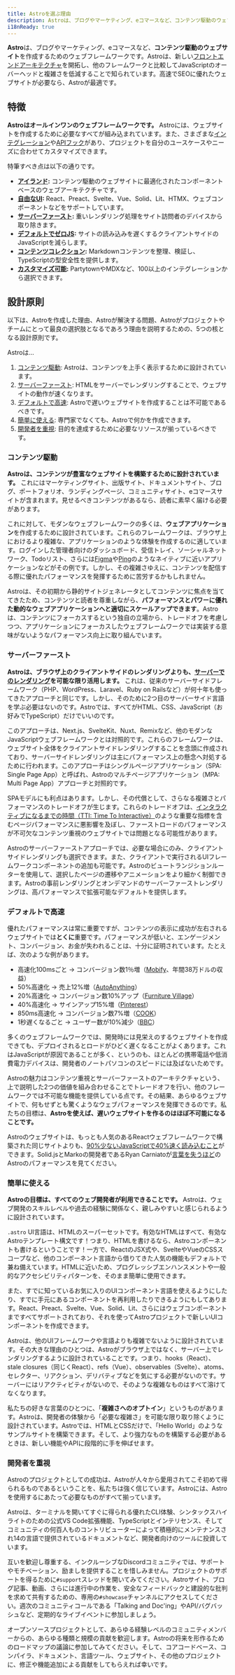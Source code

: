 ```yaml
---
title: Astroを選ぶ理由
description: Astroは、ブログやマーケティング、eコマースなど、コンテンツ駆動のウェブサイトを作成するためのウェブフレームワークです。Astroがあなたのウェブサイトに適しているであろう理由について学びます。
i18nReady: true
---
```


**Astro**は、ブログやマーケティング、eコマースなど、**コンテンツ駆動のウェブサイト**を作成するためのウェブフレームワークです。Astroは、新しい[フロントエンドアーキテクチャ](/ja/concepts/islands/)を開拓し、他のフレームワークと比較してJavaScriptのオーバーヘッドと複雑さを低減することで知られています。高速でSEOに優れたウェブサイトが必要なら、Astroが最適です。

## 特徴

**Astroはオールインワンのウェブフレームワークです。** Astroには、ウェブサイトを作成するために必要なすべてが組み込まれています。また、さまざまな[インテグレーション](https://astro.build/integrations/)や[APIフック](/ja/reference/integrations-reference/)があり、プロジェクトを自分のユースケースやニーズに合わせてカスタマイズできます。

特筆すべき点は以下の通りです。

- **[アイランド](/ja/concepts/islands/):** コンテンツ駆動のウェブサイトに最適化されたコンポーネントベースのウェブアーキテクチャです。
- **[自由なUI](/ja/guides/framework-components/):** React、Preact、Svelte、Vue、Solid、Lit、HTMX、ウェブコンポーネントなどをサポートしています。
- **[サーバーファースト](/ja/guides/on-demand-rendering/):** 重いレンダリング処理をサイト訪問者のデバイスから取り除きます。
- **[デフォルトでゼロJS](/ja/basics/astro-components/):** サイトの読み込みを遅くするクライアントサイドのJavaScriptを減らします。
- **[コンテンツコレクション](/ja/guides/content-collections/):** Markdownコンテンツを整理、検証し、TypeScriptの型安全性を提供します。
- **[カスタマイズ可能](/ja/guides/integrations-guide/):** PartytownやMDXなど、100以上のインテグレーションから選択できます。

## 設計原則

以下は、Astroを作成した理由、Astroが解決する問題、Astroがプロジェクトやチームにとって最良の選択肢となるであろう理由を説明するための、5つの核となる設計原則です。

Astroは…

1. [コンテンツ駆動](#コンテンツ駆動): Astroは、コンテンツを上手く表示するために設計されています。
2. [サーバーファースト](#サーバーファースト): HTMLをサーバーでレンダリングすることで、ウェブサイトの動作が速くなります。
3. [デフォルトで高速](#デフォルトで高速): Astroで遅いウェブサイトを作成することは不可能であるべきです。
4. [簡単に使える](#簡単に使える): 専門家でなくても、Astroで何かを作成できます。
5. [開発者を重視](#開発者を重視): 目的を達成するために必要なリソースが揃っているべきです。


### コンテンツ駆動

**Astroは、コンテンツが豊富なウェブサイトを構築するために設計されています。** これにはマーケティングサイト、出版サイト、ドキュメントサイト、ブログ、ポートフォリオ、ランディングページ、コミュニティサイト、eコマースサイトが含まれます。見せるべきコンテンツがあるなら、読者に素早く届ける必要があります。

これに対して、モダンなウェブフレームワークの多くは、**ウェブアプリケーション**を作成するために設計されています。これらのフレームワークは、ブラウザ上におけるより複雑な、アプリケーションのような体験を作成するのに適しています。ログインした管理者向けのダッシュボード、受信トレイ、ソーシャルネットワーク、Todoリスト、さらには[Figma](https://www.figma.com/)や[Ping](https://ping.gg/)のようなネイティブに近いアプリケーションなどがその例です。しかし、その複雑さゆえに、コンテンツを配信する際に優れたパフォーマンスを発揮するために苦労するかもしれません。

Astroは、その初期から静的サイトジェネレータとしてコンテンツに焦点を当ててきたため、コンテンツと読者を尊重しながら、**パフォーマンスとパワーに優れた動的なウェブアプリケーションへと適切にスケールアップできます**。Astroは、コンテンツにフォーカスするという独自の立場から、トレードオフを考慮しつつ、アプリケーションにフォーカスしたウェブフレームワークでは実装する意味がないようなパフォーマンス向上に取り組んでいます。

### サーバーファースト

**Astroは、ブラウザ上のクライアントサイドのレンダリングよりも、[サーバーでのレンダリング](/ja/guides/on-demand-rendering/)を可能な限り活用します。** これは、従来のサーバーサイドフレームワーク（PHP、WordPress、Laravel、Ruby on Railsなど）が何十年も使ってきたアプローチと同じです。しかし、そのために2つ目のサーバーサイド言語を学ぶ必要はないのです。Astroでは、すべてがHTML、CSS、JavaScript（お好みでTypeScript）だけでいいのです。

このアプローチは、Next.js、SvelteKit、Nuxt、Remixなど、他のモダンなJavaScriptウェブフレームワークとは対照的です。これらのフレームワークは、ウェブサイト全体をクライアントサイドレンダリングすることを念頭に作成されており、サーバーサイドレンダリングは主にパフォーマンス上の懸念へ対処するために行われます。このアプローチはシングルページアプリケーション（SPA: Single Page App）と呼ばれ、Astroのマルチページアプリケーション（MPA: Multi Page App）アプローチと対照的です。

SPAモデルにも利点はあります。しかし、その代償として、さらなる複雑さとパフォーマンスのトレードオフが生じます。これらのトレードオフは、[インタラクティブになるまでの時間（TTI: Time To Interactive）](https://web.dev/interactive/)のような重要な指標を含むページパフォーマンスに悪影響を及ぼし、ファーストロードのパフォーマンスが不可欠なコンテンツ重視のウェブサイトでは問題となる可能性があります。

Astroのサーバーファーストアプローチでは、必要な場合にのみ、クライアントサイドレンダリングも選択できます。また、クライアントで実行されるUIフレームワークコンポーネントの追加も可能です。Astroのビュートランジションルーターを使用して、選択したページの遷移やアニメーションをより細かく制御できます。Astroの事前レンダリングとオンデマンドのサーバーファーストレンダリングは、高パフォーマンスで拡張可能なデフォルトを提供します。

### デフォルトで高速

優れたパフォーマンスは常に重要ですが、コンテンツの表示に成功が左右されるウェブサイトでは**とくに**重要です。パフォーマンスが低いと、エンゲージメント、コンバージョン、お金が失われることは、十分に証明されています。たとえば、次のような例があります。

- 高速化100msごと → コンバージョン数1％増（[Mobify](https://web.dev/why-speed-matters/)、年間38万ドルの収益）
- 50%高速化 → 売上12%増（[AutoAnything](https://www.digitalcommerce360.com/2010/08/19/web-accelerator-revs-conversion-and-sales-autoanything/)）
- 20%高速化 → コンバージョン数10%アップ（[Furniture Village](https://www.thinkwithgoogle.com/intl/en-gb/marketing-strategies/app-and-mobile/furniture-village-and-greenlight-slash-page-load-times-boosting-user-experience/)）
- 40%高速化 → サインアップ15%増（[Pinterest](https://medium.com/pinterest-engineering/driving-user-growth-with-performance-improvements-cfc50dafadd7)）
- 850ms高速化 → コンバージョン数7%増（[COOK](https://web.dev/why-speed-matters/)）
- 1秒遅くなるごと → ユーザー数が10%減少（[BBC](https://www.creativebloq.com/features/how-the-bbc-builds-websites-that-scale)）

多くのウェブフレームワークでは、開発時には見栄えのするウェブサイトを作成できても、デプロイされるとロードがひどく遅くなることがよくあります。これはJavaScriptが原因であることが多く、というのも、ほとんどの携帯電話や低消費電力デバイスは、開発者のノートパソコンのスピードには及ばないためです。

Astroの魅力はコンテンツ重視とサーバーファーストのアーキテクチャという、上で説明した2つの価値を組み合わせることでトレードオフを行い、他のフレームワークでは不可能な機能を提供している点です。その結果、あらゆるウェブサイトで、何もせずとも驚くようなウェブパフォーマンスを発揮できるのです。私たちの目標は、**Astroを使えば、遅いウェブサイトを作るのはほぼ不可能になることです。**

Astroのウェブサイトは、もっとも人気のあるReactウェブフレームワークで構築された同じサイトよりも、[90%少ないJavaScriptで40%速く読み込むこと](https://twitter.com/t3dotgg/status/1437195415439360003)ができます。Solid.jsとMarkoの開発者であるRyan Carniatoが[言葉を失うほど](https://youtu.be/2ZEMb_H-LYE?t=8163)のAstroのパフォーマンスを見てください。


### 簡単に使える

**Astroの目標は、すべてのウェブ開発者が利用できることです。** Astroは、ウェブ開発のスキルレベルや過去の経験に関係なく、親しみやすいと感じられるように設計されています。

`.astro` UI言語は、HTMLのスーパーセットです。有効なHTMLはすべて、有効なAstroテンプレート構文です！つまり、HTMLを書けるなら、Astroコンポーネントも書けるということです！一方で、ReactのJSX式や、SvelteやVueのCSSスコープなど、他のコンポーネント言語から借りてきた人気の機能もデフォルトで兼ね備えています。HTMLに近いため、プログレッシブエンハンスメントや一般的なアクセシビリティパターンを、そのまま簡単に使用できます。

また、すでに知っているお気に入りのUIコンポーネント言語を使えるようにしたり、すでに手元にあるコンポーネントを再利用したりできるようにもしてあります。React、Preact、Svelte、Vue、Solid、Lit、さらにはウェブコンポーネントまですべてサポートされており、それを使ってAstroプロジェクトで新しいUIコンポーネントを作成できます。

Astroは、他のUIフレームワークや言語よりも複雑でないように設計されています。その大きな理由のひとつは、Astroがブラウザ上ではなく、サーバー上でレンダリングするように設計されていることです。つまり、hooks（React）、stale closures（同じくReact）、refs（Vue）、observables（Svelte）、atoms、セレクター、リアクション、デリバティブなどを気にする必要がないのです。サーバーにはリアクティビティがないので、そのような複雑なものはすべて溶けてなくなります。

私たちの好きな言葉のひとつに、「**複雑さへのオプトイン**」というものがあります。Astroは、開発者の体験から「必要な複雑さ」を可能な限り取り除くように設計されています。Astroでは、HTMLとCSSだけで、「Hello World」のようなサンプルサイトを構築できます。そして、より強力なものを構築する必要があるときは、新しい機能やAPIに段階的に手を伸ばせます。


### 開発者を重視

Astroのプロジェクトとしての成功は、Astroが人々から愛用されてこそ初めて得られるものであるということを、私たちは強く信じています。Astroには、Astroを使用するにあたって必要なものがすべて揃っています。

Astroは、ターミナルを開いてすぐに得られる優れたCLI体験、シンタックスハイライトのための公式VS Code拡張機能、TypeScriptとインテリセンス、そしてコミュニティの何百人ものコントリビューターによって積極的にメンテナンスされ14の言語で提供されているドキュメントなど、開発者向けのツールに投資しています。

互いを歓迎し尊重する、インクルーシブなDiscordコミュニティでは、サポートやモチベーション、励ましを提供することを惜しみません。プロジェクトのサポートを得るために`#support`スレッドを開いてみてください。Astroサイト、ブログ記事、動画、さらには進行中の作業を、安全なフィードバックと建設的な批判を求めて共有するための、専用の`#showcase`チャンネルにアクセスしてください。週次のコミュニティコールである「Talking and Doc'ing」やAPI/バグバッシュなど、定期的なライブイベントに参加しましょう。

オープンソースプロジェクトとして、あらゆる経験レベルのコミュニティメンバーからの、あらゆる種類と規模の貢献を歓迎します。Astroの将来を形作るためのロードマップの議論に参加してみてください。そして、コアコードベース、コンパイラ、ドキュメント、言語ツール、ウェブサイト、その他のプロジェクトに、修正や機能追加による貢献をしてもらえれば幸いです。
